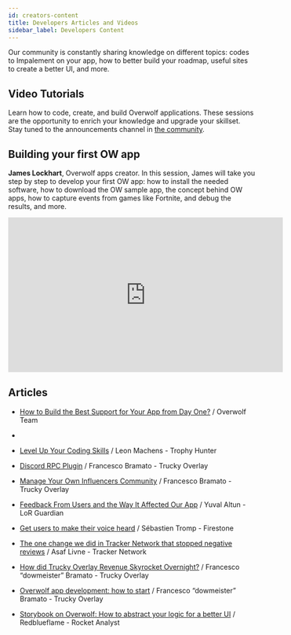 ```yaml
---
id: creators-content
title: Developers Articles and Videos
sidebar_label: Developers Content
---
```


Our community is constantly sharing knowledge on different topics: codes to Impalement on your app, how to better build your roadmap, useful sites to create a better UI, and more.

## Video Tutorials

Learn how to code, create, and build Overwolf applications. These sessions are the opportunity to enrich your knowledge and upgrade your skillset.
Stay tuned to the announcements channel in [the community](https://discord.gg/overwolf-developers).

## Building your first OW app

<b>James Lockhart</b>, Overwolf apps creator.
In this session, James will take you step by step to develop your first OW app: how to install the needed software, how to download the OW sample app, the concept behind OW apps, how to capture events from games like Fortnite, and debug the results, and more.

  <div className="video-container">
      <iframe width="560" height="315" src="https://www.youtube.com/embed/6hskY4Dfrns" frameBorder="0" allow="accelerometer; autoplay; clipboard-write; encrypted-media; gyroscope; picture-in-picture" allowFullScreen></iframe>
  </div>

## Articles
- [How to Build the Best Support for Your App from Day One?](https://mailchi.mp/overwolf.com/how-to-support) / Overwolf Team
-
- [Level Up Your Coding Skills](https://mailchi.mp/overwolf.com/ui-ux-best-practices) / Leon Machens - Trophy Hunter

- [Discord RPC Plugin](https://github.com/overwolf/community-gists/tree/master/DiscordRPCPlugin) / Francesco Bramato - Trucky Overlay

- [Manage Your Own Influencers Community](https://mailchi.mp/7e277b4b904c/the-reddit-post-that-caused-us-to-stop-overwolf-devs-251297) / Francesco Bramato - Trucky Overlay

- [Feedback From Users and the Way It Affected Our App](https://mailchi.mp/7e277b4b904c/the-reddit-post-that-caused-us-to-stop-overwolf-devs-251297) / Yuval Altun - LoR Guardian

- [Get users to make their voice heard](https://mailchi.mp/7012fff3a2a9/the-reddit-post-that-caused-us-to-stop-overwolf-devs-251221) / Sébastien Tromp - Firestone

- [The one change we did in Tracker Network that stopped negative reviews](https://dowmeister.medium.com/how-did-trucky-overlay-revenue-skyrocket-overnight-c858757ebbff) / Asaf Livne - Tracker Network

- [How did Trucky Overlay Revenue Skyrocket Overnight?](https://mailchi.mp/7012fff3a2a9/the-reddit-post-that-caused-us-to-stop-overwolf-devs-251221) / Francesco “dowmeister” Bramato - Trucky Overlay

- [Overwolf app development: how to start](https://dowmeister.medium.com/overwolf-app-development-how-to-start-b0a897104d98) / Francesco “dowmeister” Bramato - Trucky Overlay

- [Storybook on Overwolf: How to abstract your logic for a better UI](https://rocket-analyst.medium.com/storybook-on-overwolf-how-to-abstract-your-logic-for-a-better-ui-2f266381b5ea) / Redblueflame - Rocket Analyst


